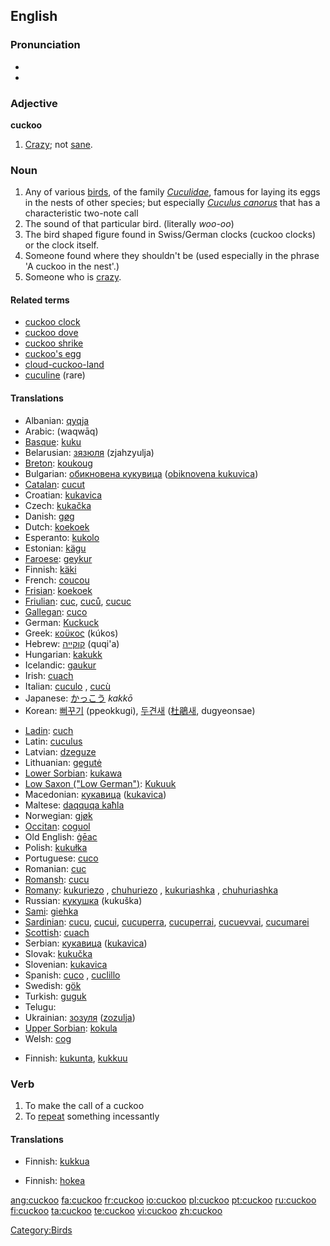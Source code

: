 {{wikipedia}}
==English==

===Pronunciation===
*{{IPA|/'kʊkuː/}}
*{{audio|en-us-cuckoo.ogg|Audio (US)}}

===Adjective===
'''cuckoo'''

# [[crazy|Crazy]]; not [[sane]].

===Noun===
{{en-noun}}

# Any of various [[bird]]s, of the family ''[[Cuculidae]]'', famous for laying its eggs in the nests of other species; but especially ''[[Cuculus canorus]]'' that has a characteristic two-note call
# The sound of that particular bird. (literally <i>woo-oo</i>)
# The bird shaped figure found in Swiss/German clocks (cuckoo clocks) or the clock itself.
# Someone found where they shouldn't be (used especially in the phrase 'A cuckoo in the nest'.)
# Someone who is [[crazy]].

====Related terms====
*[[cuckoo clock]]
*[[cuckoo dove]]
*[[cuckoo shrike]]
*[[cuckoo's egg]]
*[[cloud-cuckoo-land]]
*[[cuculine]] (rare)

====Translations====
{{trans-top|the bird}}
*Albanian: [[qyqja]]
*Arabic: {{ARchar|[[وقواق]]}} (waqwāq)
*[[Basque]]: [[kuku]]
*Belarusian: [[зязюля]] (zjahzyulja)
*[[Breton]]: [[koukoug]]
*Bulgarian: [[обикновена кукувица]] ([[obiknovena kukuvica]])
*[[Catalan]]: [[cucut]]
*Croatian: [[kukavica]]
*Czech: [[kukačka]] {{f}}
*Danish: [[gøg]]
*Dutch: [[koekoek]] {{m}}
*Esperanto: [[kukolo]]
*Estonian: [[kägu]]
*[[Faroese]]: [[geykur]]
*Finnish: [[käki]]
*French: [[coucou]] {{m}}
*[[Frisian]]: [[koekoek]]
*[[Friulian]]: [[cuc]], [[cuců]], [[cucuc]]
*[[Gallegan]]: [[cuco]]
*German: [[Kuckuck]] {{m}}
*Greek: [[κοϋκος]] (kúkos) {{m}}
*Hebrew: [[קוקייה]] (quqi'a) {{f}}
*Hungarian: [[kakukk]]
*Icelandic: [[gaukur]]
*Irish: [[cuach]]
*Italian: [[cuculo]] {{m}}, [[cucù]] {{m}}
*Japanese: [[かっこう]] ''kakkō''
*Korean: [[뻐꾸기]] (ppeokkugi), [[두견새]] ([[杜鵑]]새, dugyeonsae)
{{trans-mid}}
*[[Ladin]]: [[cuch]]
*Latin: [[cuculus]] {{m}}
*Latvian: [[dzeguze]]
*Lithuanian: [[gegutė]]
*[[Lower Sorbian]]: [[kukawa]]
*[[Low Saxon ("Low German")]]: [[Kukuuk]] {{m}}
*Macedonian: [[кукавица]] ([[kukavica]])
*Maltese: [[daqquqa kaħla]]
*Norwegian: [[gjøk]]
*[[Occitan]]: [[coguol]]
*Old English: [[geac|ġēac]] {{m}}
*Polish: [[kukułka]] {{f}}
*Portuguese: [[cuco]]
*Romanian: [[cuc]]
*[[Romansh]]: [[cucu]]
*[[Romany]]: [[kukuriezo]] {{m}}, [[chuhuriezo]] {{m}}, [[kukuriashka]] {{f}}, [[chuhuriashka]] {{f}}
*Russian: [[кукушка]] (kukuška)
*[[Sami]]: [[giehka]]
*[[Sardinian]]: [[cucu]], [[cucui]], [[cucuperra]], [[cucuperrai]], [[cucuevvai]], [[cucumarei]]
*[[Scottish]]: [[cuach]]
*Serbian: [[кукавица]] ([[kukavica]])
*Slovak: [[kukučka]]
*Slovenian: [[kukavica]]
*Spanish: [[cuco]] {{m}}, [[cuclillo]] {{m}}
*Swedish: [[gök]]
*Turkish: [[guguk]]
*Telugu:{{t|te|కోకిల}}
*Ukrainian: [[зозуля]] ([[zozulja]])
*[[Upper Sorbian]]: [[kokula]]
*Welsh: [[cog]]
{{trans-bottom}}

{{trans-top|the sound}}
*Finnish: [[kukunta]], [[kukkuu]]
{{trans-bottom}}

{{trans-top|someone crazy}}
{{trans-bottom}}

===Verb===
{{en-verb}}

# To make the call of a cuckoo
# To [[repeat]] something incessantly

====Translations====
{{trans-top|to make the call of a cuckoo}}
*Finnish: [[kukkua]]
{{trans-bottom}}

{{trans-top|to repeat something incessantly}}
*Finnish: [[hokea]]
{{trans-bottom}}

[[Category:Birds]]

[[ang:cuckoo]]
[[fa:cuckoo]]
[[fr:cuckoo]]
[[io:cuckoo]]
[[pl:cuckoo]]
[[pt:cuckoo]]
[[ru:cuckoo]]
[[fi:cuckoo]]
[[ta:cuckoo]]
[[te:cuckoo]]
[[vi:cuckoo]]
[[zh:cuckoo]]